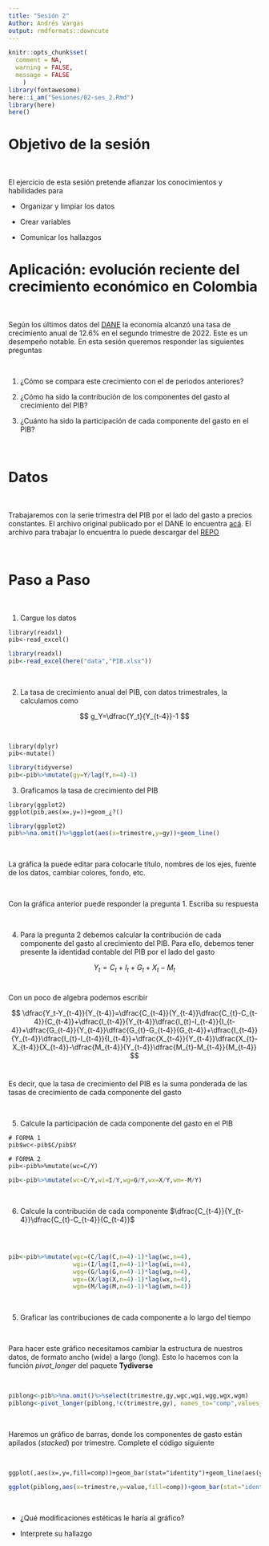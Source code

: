 ```yaml
---
title: "Sesión 2"
Author: Andrés Vargas
output: rmdformats::downcute
---
```


```r
knitr::opts_chunk$set(
  comment = NA, 
  warning = FALSE, 
  message = FALSE
    )
library(fontawesome)
here::i_am("Sesiones/02-ses_2.Rmd")
library(here)
here()
```

# Objetivo de la sesión

<br>

El ejercicio de esta sesión pretende afianzar los conocimientos y habilidades para

- Organizar y limpiar los datos

- Crear variables

- Comunicar los hallazgos


# Aplicación: evolución reciente del crecimiento económico en Colombia

<br>

Según los últimos datos del [DANE](https://www.dane.gov.co/index.php/estadisticas-por-tema/cuentas-nacionales/cuentas-nacionales-trimestrales/pib-informacion-tecnica) la economía alcanzó una tasa de crecimiento anual de 12.6% en el segundo trimestre de 2022. Este es un desempeño notable. En esta sesión queremos responder las siguientes preguntas

<br>

1. ¿Cómo se compara este crecimiento con el de periodos anteriores?

2. ¿Cómo ha sido la contribución de los componentes del gasto al crecimiento del PIB?

3. ¿Cuánto ha sido la participación de cada componente del gasto en el PIB?

<br>

# Datos

<br>

Trabajaremos con la serie trimestra del PIB por el lado del gasto a precios constantes. El archivo original publicado por el DANE lo encuentra [acá](https://www.dane.gov.co/index.php/estadisticas-por-tema/cuentas-nacionales/cuentas-nacionales-trimestrales/pib-informacion-tecnica). El archivo para trabajar lo encuentra lo puede descargar del [REPO](https://github.com/caribe-en-datos/viernes_code/blob/main/data/PIB.xlsx)

<br> 

# Paso a Paso

<br>

1. Cargue los datos

```
library(readxl)
pib<-read_excel()
```
```r
library(readxl)
pib<-read_excel(here("data","PIB.xlsx"))

```

<br>

2. La tasa de crecimiento anual del PIB, con datos trimestrales, la calculamos como

$$
g_Y=\dfrac{Y_t}{Y_{t-4}}-1
$$

<br>

```
library(dplyr)
pib<-mutate()
```

```r
library(tidyverse)
pib<-pib%>%mutate(gy=Y/lag(Y,n=4)-1)

```

3. Graficamos la tasa de crecimiento del PIB

```
library(ggplot2)
ggplot(pib,aes(x=,y=))+geom_¿?()
```


```r
library(ggplot2)
pib%>%na.omit()%>%ggplot(aes(x=trimestre,y=gy))+geom_line()

```

<br>

La gráfica la puede editar para colocarle título, nombres de los ejes, fuente de los datos, cambiar colores, fondo, etc.

<br>

Con la gráfica anterior puede responder la pregunta 1. Escriba su respuesta

<br>

4. Para la pregunta 2 debemos calcular la contribución de cada componente del gasto al crecimiento del PIB. Para ello, debemos tener presente la identidad contable del PIB por el lado del gasto

$$
Y_t=C_t+I_t+G_t+X_t-M_t
$$
<br>

Con un poco de algebra podemos escribir

$$
\dfrac{Y_t-Y_{t-4}}{Y_{t-4}}=\dfrac{C_{t-4}}{Y_{t-4}}\dfrac{C_{t}-C_{t-4}}{C_{t-4}}+\dfrac{I_{t-4}}{Y_{t-4}}\dfrac{I_{t}-I_{t-4}}{I_{t-4}}+\dfrac{G_{t-4}}{Y_{t-4}}\dfrac{G_{t}-G_{t-4}}{G_{t-4}}+\dfrac{I_{t-4}}{Y_{t-4}}\dfrac{I_{t}-I_{t-4}}{I_{t-4}}+\dfrac{X_{t-4}}{Y_{t-4}}\dfrac{X_{t}-X_{t-4}}{X_{t-4}}-\dfrac{M_{t-4}}{Y_{t-4}}\dfrac{M_{t}-M_{t-4}}{M_{t-4}}
$$
<br>

Es decir, que la tasa de crecimiento del PIB es la suma ponderada de las tasas de crecimiento de cada componente del gasto

<br>

5. Calcule la participación de cada componente del gasto en el PIB

```
# FORMA 1
pib$wc<-pib$C/pib$Y

# FORMA 2
pib<-pib%>%mutate(wc=C/Y)

```


```r
pib<-pib%>%mutate(wc=C/Y,wi=I/Y,wg=G/Y,wx=X/Y,wm=-M/Y)
```

<br>

6. Calcule la contribución de cada componente $\dfrac{C_{t-4}}{Y_{t-4}}\dfrac{C_{t}-C_{t-4}}{C_{t-4}}$

<br>

```

```


```r
pib<-pib%>%mutate(wgc=(C/lag(C,n=4)-1)*lag(wc,n=4),
                  wgi=(I/lag(I,n=4)-1)*lag(wi,n=4),
                  wgg=(G/lag(G,n=4)-1)*lag(wg,n=4),
                  wgx=(X/lag(X,n=4)-1)*lag(wx,n=4),
                  wgm=(M/lag(M,n=4)-1)*lag(wm,n=4))
```

<br>

5. Graficar las contribuciones de cada componente a lo largo del tiempo

<br>

Para hacer este gráfico necesitamos cambiar la estructura de nuestros datos, de formato ancho (wide) a largo (long). Esto lo hacemos con la función *pivot_longer* del paquete **Tydiverse**

<br>

```r
piblong<-pib%>%na.omit()%>%select(trimestre,gy,wgc,wgi,wgg,wgx,wgm)
piblong<-pivot_longer(piblong,!c(trimestre,gy), names_to="comp",values_to="value")
```

<br>

Haremos un gráfico de barras, donde los componentes de gasto están apilados (*stacked*) por trimestre. Complete el código siguiente

<br>

```
ggplot(,aes(x=,y=,fill=comp))+geom_bar(stat="identity")+geom_line(aes(y=gy),size=1)

```


```r
ggplot(piblong,aes(x=trimestre,y=value,fill=comp))+geom_bar(stat="identity")+geom_line(aes(y=gy),size=1)
```

<br>

- ¿Qué modificaciones estéticas le haría al gráfico?

- Interprete su hallazgo